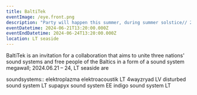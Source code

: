 ```yaml
---
title: BaltiTek
eventImage: /eye.front.png
description: "Party will happen this summer, during summer solstice// 23/23/23/23/23/23 "
eventDatetime: 2024-06-21T13:20:00.000Z
eventEndDatetime: 2024-06-24T13:20:00.000Z
location: LT seaside
---
```


BaltiTek is an invitation for a collaboration that aims to unite three nations' sound systems and free people of the Baltics in a form of a sound system megawall; 2024.06.21 – 24, LT seaside are

soundsystems::
elektroplazma elektroacoustik LT
4wayzryad LV
disturbed sound system LT
supapyx sound system EE
indigo sound system LT
